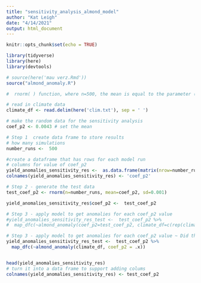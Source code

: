 ```yaml
---
title: "sensitivity_analysis_almond_model"
author: "Kat Leigh"
date: "4/14/2021"
output: html_document
---
```


```r
knitr::opts_chunk$set(echo = TRUE)

library(tidyverse)
library(here)
library(devtools)

# source(here('mau verz.Rmd'))
source("almond_anomaly.R")
```

```r
#  rnorm( ) function, where n=500, the mean is equal to the parameter (0.0043), and the standard deviation is 0.001.

# read in climate data
climate_df <- read.delim(here('clim.txt'), sep = ' ')

# make the random data for the sensitivity analysis
coef_p2 <- 0.0043 # set the mean

# Step 1  create data frame to store results 
# how many simulations
number_runs <-  500

#create a dataframe that has rows for each model run
# columns for value of coef_p2
yield_anomalies_sensitivity_res <-  as.data.frame(matrix(nrow=number_runs, ncol=1))
colnames(yield_anomalies_sensitivity_res) <- 'coef_p2'

# Step 2 - generate the test data
test_coef_p2 <- rnorm(n=number_runs, mean=coef_p2, sd=0.001)

yield_anomalies_sensitivity_res$coef_p2 <-  test_coef_p2

# Step 3 - apply model to get anomalies for each coef_p2 value
#yield_anomalies_sensitivity_res_test <-  test_coef_p2 %>%
#  map_dfc(~almond_anomaly(coef_p2=test_coef_p2, climate_df=c(rep(climate_df, 500))))

# Step 3 - apply model to get anomalies for each coef_p2 value ~ Did this with one of the ways Naomi did in class
yield_anomalies_sensitivity_res_test <-  test_coef_p2 %>%
  map_dfc(~almond_anomaly(climate_df, coef_p2 = .x))


head(yield_anomalies_sensitivity_res)
# turn it into a data frame to support adding colums
colnames(yield_anomalies_sensitivity_res) <- test_coef_p2



```

